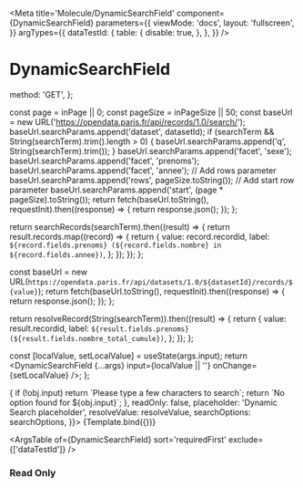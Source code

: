 

<Meta
  title='Molecule/DynamicSearchField'
  component={DynamicSearchField}
  parameters={{
    viewMode: 'docs',
    layout: 'fullscreen',
  }}
  argTypes={{
    dataTestId: {
      table: {
        disable: true,
      },
    },
  }}
/>

# DynamicSearchField

  method: 'GET',
};


  const page = inPage || 0;
  const pageSize = inPageSize || 50;
  const baseUrl = new URL('https://opendata.paris.fr/api/records/1.0/search/');
  baseUrl.searchParams.append('dataset', datasetId);
  if (searchTerm && String(searchTerm).trim().length > 0) {
    baseUrl.searchParams.append('q', String(searchTerm).trim());
  }
  baseUrl.searchParams.append('facet', 'sexe');
  baseUrl.searchParams.append('facet', 'prenoms');
  baseUrl.searchParams.append('facet', 'annee');
  // Add rows parameter
  baseUrl.searchParams.append('rows', pageSize.toString());
  // Add start row parameter
  baseUrl.searchParams.append('start', (page * pageSize).toString());
  return fetch(baseUrl.toString(), requestInit).then((response) => {
    return response.json();
  });
};

  return searchRecords(searchTerm).then((result) => {
    return result.records.map((record) => {
      return {
        value: record.recordid,
        label: `${record.fields.prenoms} (${record.fields.nombre} in ${record.fields.annee})`,
      };
    });
  });
};

  const baseUrl = new URL(`https://opendata.paris.fr/api/datasets/1.0/${datasetId}/records/${value}`);
  return fetch(baseUrl.toString(), requestInit).then((response) => {
    return response.json();
  });
};

  return resolveRecord(String(searchTerm)).then((result) => {
    return {
      value: result.recordid,
      label: `${result.fields.prenoms} (${result.fields.nombre_total_cumule})`,
    };
  });
};

  const [localValue, setLocalValue] = useState(args.input);
  return <DynamicSearchField {...args} input={localValue || ''} onChange={setLocalValue} />;
};

<Canvas>
  <Story
    name='DynamicSearchField'
    args={{
      label: 'Dynamic Search ',
      disabled: false,
      fieldSize: undefined,
      highlighted: false,
      input: '3d9265a6ddc5ed3e2550778bb3b53229b02954a9',
      isClearable: true,
      noOptionsMessage: (obj) => {
        if (!obj.input) return `Please type a few characters to search`;
        return `No option found for ${obj.input}`;
      },
      readOnly: false,
      placeholder: 'Dynamic Search placeholder',
      resolveValue: resolveValue,
      searchOptions: searchOptions,
    }}>
    {Template.bind({})}
  </Story>
</Canvas>

<ArgsTable of={DynamicSearchField} sort='requiredFirst' exclude={['dataTestId']} />

### Read Only

<Canvas>
  <Template
    label='Dynamic Search field in read only with label size = 4 and field size = 6'
    fieldSize={6}
    labelSize={4}
    readOnly={true}
    disabled={false}
    highlighted={false}
    input={'3d9265a6ddc5ed3e2550778bb3b53229b02954a9'}
    isClearable={true}
    noOptionsMessage={(obj) => {
      if (!obj.input) return `Please type a few characters to search`;
      return `No option found for ${obj.input}`;
    }}
    placeholder='Dynamic Search placeholder'
    resolveValue={resolveValue}
    searchOptions={searchOptions}
  />
</Canvas>

### Error

<Canvas>
  <Template
    fieldSize={6}
    label='Dynamic Search field in error with label size = 4 and field size = 6'
    labelSize={4}
    errorMessage='This text is on error'
    input={'3d9265a6ddc5ed3e2550778bb3b53229b02954a9'}
    isClearable={true}
    noOptionsMessage={(obj) => {
      if (!obj.input) return `Please type a few characters to search`;
      return `No option found for ${obj.input}`;
    }}
    placeholder='Dynamic Search placeholder'
    resolveValue={resolveValue}
    searchOptions={searchOptions}
  />
</Canvas>

### Helper

<Canvas>
  <Template
    helperText='Helper text'
    label='Dynamic Search field with helper and counter'
    mandatory={true}
    errorMessage='This text is on error'
    input='3d9265a6ddc5ed3e2550778bb3b53229b02954a9'
    isClearable={true}
    noOptionsMessage={(obj) => {
      if (!obj.input) return `Please type a few characters to search`;
      return `No option found for ${obj.input}`;
    }}
    placeholder='Dynamic Search placeholder'
    resolveValue={resolveValue}
    searchOptions={searchOptions}
  />
</Canvas>

### Highlighted

<Canvas>
  <Template
    helperText={'Helper text'}
    highlighted={true}
    label={'Dynamic Search field highlighted'}
    readOnly={true}
    input={'3d9265a6ddc5ed3e2550778bb3b53229b02954a9'}
    isClearable={true}
    noOptionsMessage={(obj) => {
      if (!obj.input) return `Please type a few characters to search`;
      return `No option found for ${obj.input}`;
    }}
    placeholder='Dynamic Search placeholder'
    resolveValue={resolveValue}
    searchOptions={searchOptions}
  />
</Canvas>

### Disabled

<Canvas>
  <Template
    disabled={true}
    helperText={'Helper text'}
    label={'Dynamic Search field disabled'}
    input={'3d9265a6ddc5ed3e2550778bb3b53229b02954a9'}
    isClearable={true}
    noOptionsMessage={(obj) => {
      if (!obj.input) return `Please type a few characters to search`;
      return `No option found for ${obj.input}`;
    }}
    placeholder={'Dynamic Search placeholder'}
    resolveValue={resolveValue}
    searchOptions={searchOptions}
  />
</Canvas>

### Inline

<Canvas>
  <Template
    label='Dynamic Search in line'
    inline={true}
    fieldSize={6}
    labelSize={4}
    input={'3d9265a6ddc5ed3e2550778bb3b53229b02954a9'}
    isClearable={true}
    noOptionsMessage={(obj) => {
      if (!obj.input) return `Please type a few characters to search`;
      return `No option found for ${obj.input}`;
    }}
    placeholder='Dynamic Search placeholder'
    resolveValue={resolveValue}
    searchOptions={searchOptions}
  />
</Canvas>
